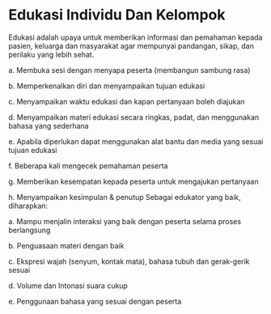 # Edukasi Individu Dan Kelompok

Edukasi adalah upaya untuk memberikan informasi dan pemahaman kepada pasien, keluarga dan masyarakat agar mempunyai pandangan, sikap, dan perilaku yang lebih sehat.

 

a. Membuka sesi dengan menyapa peserta (membangun sambung rasa)

b. Memperkenalkan diri dan menyampaikan tujuan edukasi

c. Menyampaikan waktu edukasi dan kapan pertanyaan boleh diajukan

d. Menyampaikan materi edukasi secara ringkas, padat, dan menggunakan bahasa yang sederhana

e. Apabila diperlukan dapat menggunakan alat bantu dan media yang sesuai tujuan edukasi

f. Beberapa kali mengecek pemahaman peserta

g. Memberikan kesempatan kepada peserta untuk mengajukan pertanyaan

h. Menyampaikan kesimpulan & penutup Sebagai edukator yang baik, diharapkan:

a. Mampu menjalin interaksi yang baik dengan peserta selama proses berlangsung

b. Penguasaan materi dengan baik

c. Ekspresi wajah (senyum, kontak mata), bahasa tubuh dan gerak-gerik sesuai

d. Volume dan Intonasi suara cukup

e. Penggunaan bahasa yang sesuai dengan peserta

